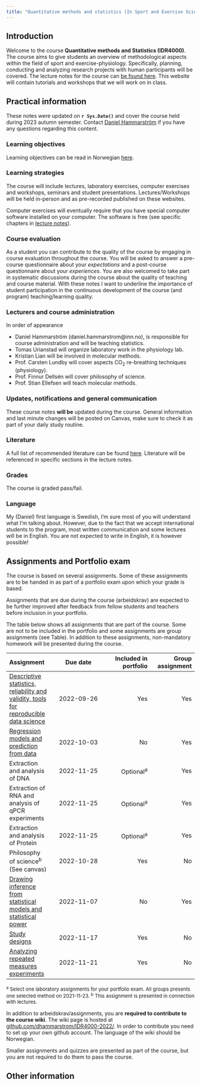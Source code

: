 ```yaml
---
title: "Quantitative methods and statistics (In Sport and Exercise Science)"
---
```


## Introduction

Welcome to the course **Quantitative methods and Statistics (IDR4000)**. The course aims to give students an overview of methodological aspects within the field of sport and exercise-physiology. Specifically, planning, conducting and analyzing research projects with human participants will be covered. The lecture notes for the course can [be found here](https://dhammarstrom.github.io/quant-methods/). This website will contain tutorials and workshops that we will work on in class.


## Practical information

These notes were updated on **`r Sys.Date()`** and cover the course held during 2023 autumn semester. Contact [Daniel Hammarström](mailto:daniel.hammarstrom@inn.no) if you have any questions regarding this content.

### Learning objectives
Learning objectives can be read in Norwegian [here](https://www.inn.no/content/view/full/163709/language/nor-NO).

### Learning strategies
The course will include lectures, laboratory exercises, computer exercises and workshops, seminars and student presentations. Lectures/Workshops will be held in-person and as pre-recorded published on these websites.

Computer exercises will eventually require that you have special computer software installed on your computer. The software is free (see specific chapters in [lecture notes](https://dhammarstrom.github.io/quant-methods)).

### Course evaluation
As a student you can contribute to the quality of the course by engaging in course evaluation throughout the course. You will be asked to answer a pre-course questionnaire about your *expectations* and a post-course questionnaire about your *experiences*. You are also welcomed to take part in systematic discussions during the course about the quality of teaching and course material. With these notes I want to underline the importance of student participation in the continuous development of the course (and program) teaching/learning quality.


### Lecturers and course administration

In order of appearance 

- Daniel Hammarström (daniel.hammarstrom@inn.no), is responsible for course administration and will be teaching statistics.
- Tomas Urianstad will organize laboratory work in the physiology lab.
- Kristian Lian will be involved in molecular methods.
- Prof. Carsten Lundby will cover aspects CO<sub>2</sub> re-breathing techniques (physiology).
- Prof. Finnur Dellsén will cover philosophy of science. 
- Prof. Stian Ellefsen will teach molecular methods. 

### Updates, notifications and general communication

These course notes **will be** updated during the course. General information and last minute changes will be posted on Canvas, make sure to check it as part of your daily study routine. 


### Literature
A full list of recommended literature can be found [here](https://www.inn.no/pensum). Literature will be referenced in specific sections in the lecture notes.

### Grades
The course is graded pass/fail.

### Language 
My (Daniel) first language is Swedish, I'm sure most of you will understand what I'm talking about. However, due to the fact that we accept international students to the program, most written communication and some lectures will be in English. You are not expected to write in English, it is however possible!


## Assignments and Portfolio exam

The course is based on several assignments. Some of these assignments are to be handed in as part of a portfolio exam upon which your grade is based. 

Assignments that are due during the course (arbeidskrav) are expected to be further improved after feedback from fellow students and teachers before inclusion in your portfolio.

The table below shows all assignments that are part of the course. Some are not to be included in the portfolio and some assignments are group assignments (see Table). In addition to these assignments, non-mandatory homework will be presented during the course.


|Assignment |Due date |Included in portfolio |Group assignment|
| :--- | :---: | ---:| ---:|
|[Descriptive statistics, reliability and validity, tools for reproducible data science](assignment-1.html)| 2022-09-26 |Yes|Yes|
|[Regression models and prediction from data](assignment-2.html)|2022-10-03|No|Yes|
|Extraction and analysis of DNA |2022-11-25|Optional^a^|Yes|
|Extraction of RNA and analysis of qPCR experiments|2022-11-25|Optional^a^|Yes|
|Extraction and analysis of Protein|2022-11-25|Optional^a^|Yes|
|Philosophy of science^b^ (See canvas)|2022-10-28|Yes|No|
|[Drawing inference from statistical models and statistical power](assignment-3.html)|2022-11-07|No|Yes|
|[Study designs](assignment-4.html)|2022-11-17|Yes|No|
|[Analyzing repeated measures experiments](assignment-5.html)|2022-11-21|Yes|No|


 <font size="2">^a^ Select one laboratory assignments for your portfolio exam. All groups presents one selected method on 2021-11-23. ^b^ This assignment is presented in connection with lectures. 
 </font>

In addition to arbeidskrav/assignments, you are **required to contribute to the course wiki**. The wiki page is hosted at [github.com/dhammarstrom/IDR4000-2022/](https://github.com/dhammarstrom/IDR4000-2022/wiki). In order to contribute you need to set up your own github account. The language of the wiki should be Norwegian.


Smaller assignments and quizzes are presented as part of the course, but you are not required to do them to pass the course.

## Other information

